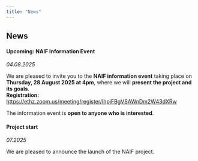 ```yaml
---
title: "News"
---
```



## News

#### Upcoming: NAIF Information Event
*04.08.2025*

We are pleased to invite you to the **NAIF information event** taking place on **Thursday, 28 August 2025 at 4pm**, where we will **present the project and its goals**.  
**Registration:** [https://ethz.zoom.us/meeting/register/IhpjFBgVSAWnDm2W43dXRw](https://ethz.zoom.us/meeting/register/IhpjFBgVSAWnDm2W43dXRw)  
  
The information event is **open to anyone who is interested**.


#### Project start
*07.2025*

We are pleased to announce the launch of the NAIF project.
